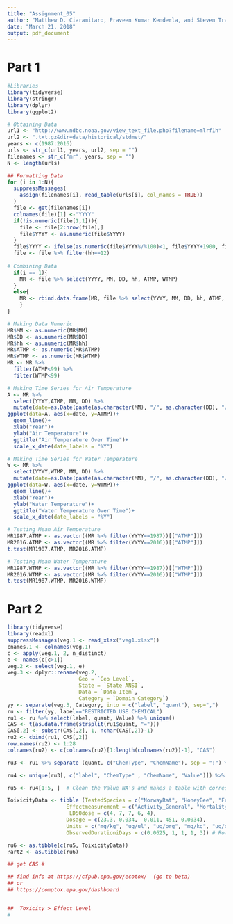 ```yaml
---
title: "Assignment_05"
author: "Matthew D. Ciaramitaro, Praveen Kumar Kenderla, and Steven Tran"
date: "March 21, 2018"
output: pdf_document
---
```

# Part 1

```R
#Libraries
library(tidyverse)
library(stringr)
library(dplyr)
library(ggplot2)

# Obtaining Data
url1 <- "http://www.ndbc.noaa.gov/view_text_file.php?filename=mlrf1h"
url2 <- ".txt.gz&dir=data/historical/stdmet/"
years <- c(1987:2016)
urls <- str_c(url1, years, url2, sep = "")
filenames <- str_c("mr", years, sep = "")
N <- length(urls)

## Formatting Data
for (i in 1:N){
  suppressMessages(
    assign(filenames[i], read_table(urls[i], col_names = TRUE))
  )
  file <- get(filenames[i])
  colnames(file)[1] <-"YYYY"
  if(!is.numeric(file[1,1])){
    file <- file[2:nrow(file),]
    file$YYYY <- as.numeric(file$YYYY)
  }
  file$YYYY <- ifelse(as.numeric(file$YYYY%/%100)<1, file$YYYY+1900, file$YYYY)
  file <- file %>% filter(hh==12)
    
# Combining Data 
  if(i == 1){
    MR <- file %>% select(YYYY, MM, DD, hh, ATMP, WTMP)
  }
  else{
    MR <- rbind.data.frame(MR, file %>% select(YYYY, MM, DD, hh, ATMP, WTMP))
    }
}

# Making Data Numeric
MR$MM <- as.numeric(MR$MM)
MR$DD <- as.numeric(MR$DD)
MR$hh <- as.numeric(MR$hh)
MR$ATMP <- as.numeric(MR$ATMP)
MR$WTMP <- as.numeric(MR$WTMP)
MR <- MR %>% 
  filter(ATMP<99) %>% 
  filter(WTMP<99)

# Making Time Series for Air Temperature
A <- MR %>% 
  select(YYYY,ATMP, MM, DD) %>% 
  mutate(date=as.Date(paste(as.character(MM), "/", as.character(DD), "/", as.character(YYYY), sep=""), format = "%m/%d/%Y"))
ggplot(data=A, aes(x=date, y=ATMP))+
  geom_line()+
  xlab("Year")+
  ylab("Air Temperature")+
  ggtitle("Air Temperature Over Time")+
  scale_x_date(date_labels = "%Y")

# Making Time Series for Water Temperature
W <- MR %>% 
  select(YYYY,WTMP, MM, DD) %>% 
  mutate(date=as.Date(paste(as.character(MM), "/", as.character(DD), "/", as.character(YYYY), sep=""), format = "%m/%d/%Y"))
ggplot(data=W, aes(x=date, y=WTMP))+
  geom_line()+
  xlab("Year")+
  ylab("Water Temperature")+
  ggtitle("Water Temperature Over Time")+
  scale_x_date(date_labels = "%Y")

# Testing Mean Air Temperature
MR1987.ATMP <- as.vector((MR %>% filter(YYYY==1987))[["ATMP"]])
MR2016.ATMP <- as.vector((MR %>% filter(YYYY==2016))[["ATMP"]])
t.test(MR1987.ATMP, MR2016.ATMP)

# Testing Mean Water Temperature
MR1987.WTMP <- as.vector((MR %>% filter(YYYY==1987))[["WTMP"]])
MR2016.WTMP <- as.vector((MR %>% filter(YYYY==2016))[["WTMP"]])
t.test(MR1987.WTMP, MR2016.WTMP)
```

# Part 2

```R
library(tidyverse)
library(readxl)
suppressMessages(veg.1 <- read_xlsx("veg1.xlsx"))
cnames.1 <- colnames(veg.1)
c <- apply(veg.1, 2, n_distinct)
e <- names(c[c>1])
veg.2 <- select(veg.1, e)
veg.3 <- dplyr::rename(veg.2, 
                       Geo = `Geo Level`, 
                       State = `State ANSI`,
                       Data = `Data Item`,
                       Category = `Domain Category`)
yy <- separate(veg.3, Category, into = c("label", "quant"), sep=",")
ru <- filter(yy, label=="RESTRICTED USE CHEMICAL")
ru1 <- ru %>% select(label, quant, Value) %>% unique()
CAS <- t(as.data.frame(strsplit(ru1$quant, "=")))
CAS[,2] <- substr(CAS[,2], 1, nchar(CAS[,2])-1)
ru2 <- cbind(ru1, CAS[,2])
row.names(ru2) <- 1:28
colnames(ru2) <- c(colnames(ru2)[1:length(colnames(ru2))-1], "CAS")

ru3 <- ru1 %>% separate (quant, c("ChemType", "ChemName"), sep = ":") %>%  mutate (Value = str_extract(Value, "^\\w+"))

ru4 <- unique(ru3[, c("label", "ChemType" , "ChemName", "Value")]) %>% na.omit(ru8) # Only takes the unique Chemical Names and corresponding values;

ru5 <- ru4[1:5, ]  # Clean the Value NA's and makes a table with corresponding chemical names; 

ToixicityData <- tibble (TestedSpecies = c("NorwayRat", "HoneyBee", "FruitMoth", "NorwayRat", "BoolWeevil" ),
                   Effectmeasurement = c("Activity_General", "Mortality", "Mortality", "Mortality", "Mortality"),
                    LD50dose = c(4, 7, 7, 6, 4),
                   Dosage = c(23.3, 0.034,  0.011, 451, 0.0034),
                   Units = c("mg/kg", "ug/ul", "ug/org", "mg/kg", "ug/org"),
                   ObservedDurationiDays = c(0.0625, 1, 1, 1, 3)) # Rows extracted from search: 953, 190, 508, 52, 235

ru6 <- as.tibble(c(ru5, ToixicityData))
Part2 <- as.tibble(ru6)

## get CAS #

## find info at https://cfpub.epa.gov/ecotox/  (go to beta)
## or
## https://comptox.epa.gov/dashboard


##  Toxicity > Effect Level
#
```